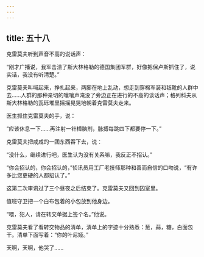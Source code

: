 ```yaml
---
---
---
```

title: 五十八
---



克雷莫夫听到声音不高的说话声：

“刚才广播说，我军击溃了斯大林格勒的德国集团军群，好像把保卢斯抓住了，说实话，我没有听清楚。”

克雷莫夫叫喊起来，挣扎起来，两脚在地上乱动，想走到穿棉军装和毡靴的人群中去……人群的那种亲切的嚷嚷声淹没了旁边正在进行的不高的谈话声；格列科夫从斯大林格勒的瓦砾堆里摇摇晃晃地朝着克雷莫夫走来。

医生抓住克雷莫夫的手，说：

“应该休息一下……再注射一针樟脑剂，脉搏每跳四下都要停一下。”

克雷莫夫把咸咸的一团东西吞下去，说：

“没什么，继续进行吧，医生认为没有关系嘛，我反正不招认。”

“你会招认的，你会招认的，”侦讯员用工厂老技师那种和善而自信的口吻说，“有许多比您更硬的人都招认了。”

这第二次审讯过了三个昼夜之后结束了。克雷莫夫又回到囚室里。

值班守卫把一个白布包着的小包放到他身边。

“喂，犯人，请在转交单据上签个名。”他说。

克雷莫夫看了看转交物品的清单，清单上的字迹十分熟悉：葱，蒜，糖，白面包干。清单下面写着：“你的叶尼娅。”

天啊，天啊，他哭了……
